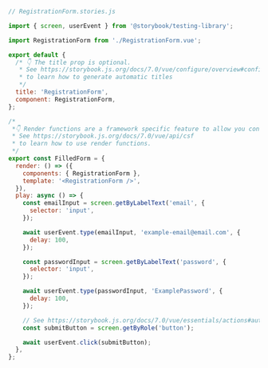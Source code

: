 ```js
// RegistrationForm.stories.js

import { screen, userEvent } from '@storybook/testing-library';

import RegistrationForm from './RegistrationForm.vue';

export default {
  /* 👇 The title prop is optional.
   * See https://storybook.js.org/docs/7.0/vue/configure/overview#configure-story-loading
   * to learn how to generate automatic titles
   */
  title: 'RegistrationForm',
  component: RegistrationForm,
};

/*
 *👇 Render functions are a framework specific feature to allow you control on how the component renders.
 * See https://storybook.js.org/docs/7.0/vue/api/csf
 * to learn how to use render functions.
 */
export const FilledForm = {
  render: () => ({
    components: { RegistrationForm },
    template: '<RegistrationForm />',
  }),
  play: async () => {
    const emailInput = screen.getByLabelText('email', {
      selector: 'input',
    });

    await userEvent.type(emailInput, 'example-email@email.com', {
      delay: 100,
    });

    const passwordInput = screen.getByLabelText('password', {
      selector: 'input',
    });

    await userEvent.type(passwordInput, 'ExamplePassword', {
      delay: 100,
    });

    // See https://storybook.js.org/docs/7.0/vue/essentials/actions#automatically-matching-args to learn how to setup logging in the Actions panel
    const submitButton = screen.getByRole('button');

    await userEvent.click(submitButton);
  },
};
```